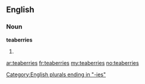 ==English==

===Noun===
'''teaberries'''

# {{plural of|[[teaberry]]}}

[[Category:English plurals ending in "-ies"]]

[[ar:teaberries]]
[[fr:teaberries]]
[[my:teaberries]]
[[no:teaberries]]
